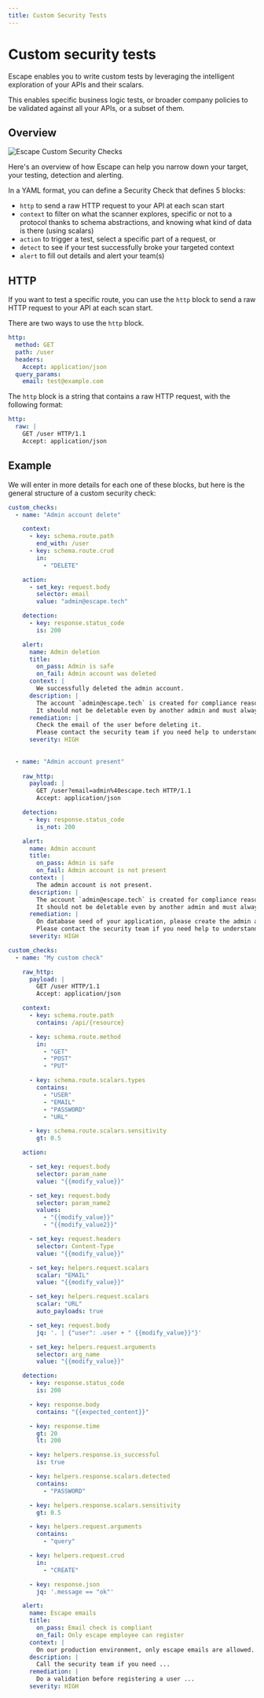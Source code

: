 ```yaml
---
title: Custom Security Tests
---
```


# Custom security tests

Escape enables you to write custom tests by leveraging the intelligent exploration of your APIs and their scalars.

This enables specific business logic tests, or broader company policies to be validated against all your APIs, or a subset of them.

## Overview

![Escape Custom Security Checks](./img/sec_checks_explained.png)

Here's an overview of how Escape can help you narrow down your target, your testing, detection and alerting.

In a YAML format, you can define a Security Check that defines 5 blocks:

- `http` to send a raw HTTP request to your API at each scan start
- `context` to filter on what the scanner explores, specific or not to a protocol thanks to schema abstractions, and knowing what kind of data is there (using scalars)
- `action` to trigger a test, select a specific part of a request, or 
- `detect` to see if your test successfully broke your targeted context
- `alert` to fill out details and alert your team(s)

## HTTP

If you want to test a specific route, you can use the `http` block to send a raw HTTP request to your API at each scan start.

There are two ways to use the `http` block.

```yaml
http:
  method: GET
  path: /user
  headers:
    Accept: application/json
  query_params:
    email: test@example.com
```

The `http` block is a string that contains a raw HTTP request, with the following format:

```yaml
http:
  raw: |
    GET /user HTTP/1.1
    Accept: application/json
```



## Example

We will enter in more details for each one of these blocks, but here is the general structure of a custom security check:

```yaml
custom_checks:
  - name: "Admin account delete"

    context:
      - key: schema.route.path
        end_with: /user
      - key: schema.route.crud
        in:
          - "DELETE"

    action:
      - set_key: request.body
        selector: email
        value: "admin@escape.tech"

    detection:
      - key: response.status_code
        is: 200

    alert:
      name: Admin deletion
      title:
        on_pass: Admin is safe
        on_fail: Admin account was deleted
      context: |
        We successfully deleted the admin account.
      description: |
        The account `admin@escape.tech` is created for compliance reasons.
        It should not be deletable even by another admin and must always be present.
      remediation: |
        Check the email of the user before deleting it.
        Please contact the security team if you need help to understand why this is a problem.
      severity: HIGH
  
  
  - name: "Admin account present"
    
    raw_http:
      payload: |
        GET /user?email=admin%40escape.tech HTTP/1.1
        Accept: application/json

    detection:
      - key: response.status_code
        is_not: 200

    alert:
      name: Admin account
      title:
        on_pass: Admin is safe
        on_fail: Admin account is not present
      context: |
        The admin account is not present.
      description: |
        The account `admin@escape.tech` is created for compliance reasons.
        It should not be deletable even by another admin and must always be present.
      remediation: |
        On database seed of your application, please create the admin account.
        Please contact the security team if you need help to understand why this is a problem.
      severity: HIGH
```

```yaml
custom_checks:
  - name: "My custom check"

    raw_http:
      payload: |
        GET /user HTTP/1.1
        Accept: application/json

    context:
      - key: schema.route.path
        contains: /api/{resource}

      - key: schema.route.method
        in:
          - "GET"
          - "POST"
          - "PUT"

      - key: schema.route.scalars.types
        contains:
          - "USER"
          - "EMAIL"
          - "PASSWORD"
          - "URL"

      - key: schema.route.scalars.sensitivity
        gt: 0.5

    action:

      - set_key: request.body
        selector: param_name
        value: "{{modify_value}}"

      - set_key: request.body
        selector: param_name2
        values:
          - "{{modify_value}}"
          - "{{modify_value2}}"

      - set_key: request.headers
        selector: Content-Type
        value: "{{modify_value}}"

      - set_key: helpers.request.scalars
        scalar: "EMAIL"
        value: "{{modify_value}}"

      - set_key: helpers.request.scalars
        scalar: "URL"
        auto_payloads: true

      - set_key: request.body
        jq: '. | {"user": .user + " {{modify_value}}"}'

      - set_key: helpers.request.arguments
        selector: arg_name
        value: "{{modify_value}}"

    detection:
      - key: response.status_code
        is: 200

      - key: response.body
        contains: "{{expected_content}}"

      - key: response.time
        gt: 20
        lt: 200

      - key: helpers.response.is_successful
        is: true

      - key: helpers.response.scalars.detected
        contains:
          - "PASSWORD"

      - key: helpers.response.scalars.sensitivity
        gt: 0.5

      - key: helpers.request.arguments
        contains:
          - "query"

      - key: helpers.request.crud
        in:
          - "CREATE"

      - key: response.json
        jq: '.message == "ok"'

    alert:
      name: Escape emails
      title:
        on_pass: Email check is compliant
        on_fail: Only escape employee can register
      context: |
        On our production environment, only escape emails are allowed.
      description: |
        Call the security team if you need ...
      remediation: |
        Do a validation before registering a user ...
      severity: HIGH
```